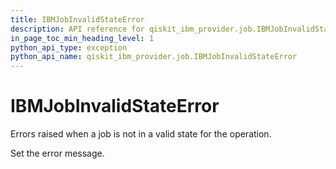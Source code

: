 ```yaml
---
title: IBMJobInvalidStateError
description: API reference for qiskit_ibm_provider.job.IBMJobInvalidStateError
in_page_toc_min_heading_level: 1
python_api_type: exception
python_api_name: qiskit_ibm_provider.job.IBMJobInvalidStateError
---
```


# IBMJobInvalidStateError

<Class id="qiskit_ibm_provider.job.IBMJobInvalidStateError" isDedicatedPage={true} github="https://github.com/Qiskit/qiskit-ibm-provider/tree/stable/0.10/qiskit_ibm_provider/job/exceptions.py#L38-L41" signature="IBMJobInvalidStateError(*message)">
  Errors raised when a job is not in a valid state for the operation.

  Set the error message.
</Class>

